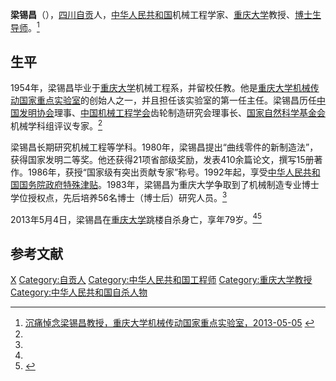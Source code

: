 '''梁锡昌'''（{{bd|1934年|12月4日|2013年|5月4日|catIdx=Liang}}），[[四川|四川]][[自贡|自贡]]人，[[中华人民共和国|中华人民共和国]]机械工程学家、[[重庆大学|重庆大学]]教授、[[博士生导师|博士生导师]]。<ref name=cqdx>[http://slmt.cqu.edu.cn/W_NEWSVIEW.aspx?id=139 沉痛悼念梁锡昌教授，重庆大学机械传动国家重点实验室，2013-05-05] {{webarchive|url=https://web.archive.org/web/20130608013731/http://slmt.cqu.edu.cn/W_NEWSVIEW.aspx?id=139 |date=2013-06-08 }}</ref>

== 生平 ==
1954年，梁锡昌毕业于[[重庆大学|重庆大学]]机械工程系，并留校任教。他是[[重庆大学|重庆大学]][[机械传动国家重点实验室|机械传动国家重点实验室]]的创始人之一，并且担任该实验室的第一任主任。梁锡昌历任[[中国发明协会|中国发明协会]]理事、[[中国机械工程学会|中国机械工程学会]]齿轮制造研究会理事长、[[国家自然科学基金会|国家自然科学基金会]]机械学科组评议专家。<ref name=cqdx/>

梁锡昌长期研究机械工程等学科。1980年，梁锡昌提出“曲线零件的新制造法”，获得国家发明二等奖。他还获得21项省部级奖励，发表410余篇论文，撰写15册著作。1986年，获授“国家级有突出贡献专家”称号。1992年起，享受[[中华人民共和国国务院|中华人民共和国国务院]][[政府特殊津贴|政府特殊津贴]]。1983年，梁锡昌为重庆大学争取到了机械制造专业博士学位授权点，先后培养56名博士（博士后）研究人员。<ref name=cqdx/>

2013年5月4日，梁锡昌在[[重庆大学|重庆大学]]跳楼自杀身亡，享年79岁。<ref name=cqdx/><ref>{{Cite web |url=http://cq.sina.com.cn/news/b/2013-05-08/211554690_2.html |title=重庆大学党委副书记肖铁岩回应梁锡昌教授跳楼，新浪重庆，2013年5月8日 |access-date=2013-06-24 |archive-date=2019-06-09 |archive-url=https://web.archive.org/web/20190609095623/http://cq.sina.com.cn/news/b/2013-05-08/211554690_2.html |dead-url=no }}</ref>

== 参考文献 ==
{{reflist}}

{{Authority control}}
{{DEFAULTSORT:Liang梁}}
[[Category:梁姓|X]]
[[Category:自贡人|Category:自贡人]]
[[Category:中华人民共和国工程师|Category:中华人民共和国工程师]]
[[Category:重庆大学教授|Category:重庆大学教授]]
[[Category:中华人民共和国自杀人物|Category:中华人民共和国自杀人物]]